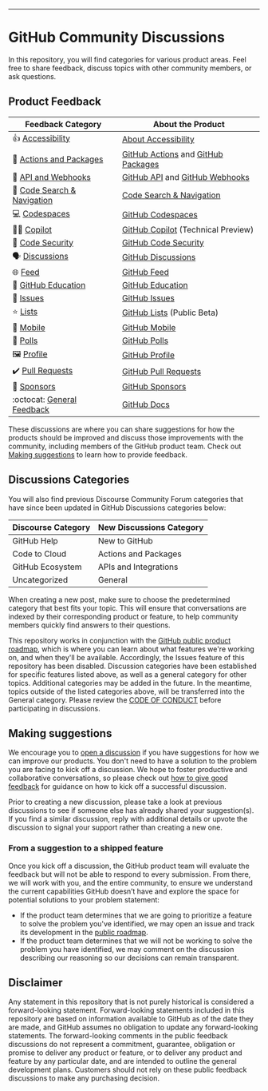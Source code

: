 ---
# GitHub Community Discussions

In this repository, you will find categories for various product areas. Feel free to share feedback, discuss topics with other community members, or ask questions.

## Product Feedback

| **Feedback Category** | **About the Product** 	|
|---	|---	|
| 👍  [Accessibility](https://github.com/orgs/community/discussions/categories/accessibility) 	| [About Accessibility](https://docs.github.com/en/account-and-profile/setting-up-and-managing-your-personal-account-on-github/managing-personal-account-settings/managing-accessibility-settings#about-accessibility-settings) |
| 🚢  [Actions and Packages](https://github.com/orgs/community/discussions/categories/actions-and-packages) 	| [GitHub Actions](https://github.com/features/actions) and [GitHub Packages](https://github.com/features/packages) |
| 🔁  [API and Webhooks](https://github.com/orgs/community/discussions/categories/api-and-webhooks) 	| [GitHub API](https://docs.github.com/en/rest) and [GitHub Webhooks](https://docs.github.com/en/developers/webhooks-and-events/webhooks/about-webhook) |
| 🔎  [Code Search & Navigation](https://github.com/orgs/community/discussions/categories/code-search-and-navigation) 	| [Code Search & Navigation](https://cs.github.com/about) 	|
| 💻  [Codespaces](https://github.com/orgs/community/discussions/categories/codespaces) 	| [GitHub Codespaces](https://github.com/features/codespaces) 	|
| 👩‍✈️  [Copilot](https://github.com/orgs/community/discussions/categories/copilot)   	| [GitHub Copilot](https://copilot.github.com/) (Technical Preview) 	|
| 🤖  [Code Security](https://github.com/orgs/community/discussions/categories/code-security) 	| [GitHub Code Security](https://github.com/features/security) 	|
| 🗣️  [Discussions](https://github.com/orgs/community/discussions/categories/discussions)  	| [GitHub Discussions](https://docs.github.com/en/discussions) 	|
| 🌐  [Feed](https://github.com/orgs/community/discussions/categories/feed)  	| [GitHub Feed](https://github.blog/2022-03-22-improving-your-github-feed/) 	|
| 🎒  [GitHub Education](https://github.com/orgs/community/discussions/categories/github-education)  	| [GitHub Education](https://education.github.com/) 	|
| 🐙  [Issues](https://github.com/orgs/community/discussions/categories/issues) 	| [GitHub Issues](https://github.com/features/issues) 	|
| ⭐  [Lists](https://github.com/orgs/community/discussions/categories/lists) 	| [GitHub Lists](https://docs.github.com/en/get-started/exploring-projects-on-github/saving-repositories-with-stars#organizing-starred-repositories-with-lists) (Public Beta) 	|
| 📱  [Mobile](https://github.com/orgs/community/discussions/categories/mobile) 	| [GitHub Mobile](https://github.com/mobile) 	|
  📶  [Polls](https://github.com/orgs/community/discussions/categories/polls)  	| [GitHub Polls](https://docs.github.com/en/account-and-profile/setting-up-and-managing-your-github-profile/customizing-your-profile/about-your-profile) 	|
|  🖼️  [Profile](https://github.com/orgs/community/discussions/categories/profile)  	| [GitHub Profile](https://docs.github.com/en/account-and-profile/setting-up-and-managing-your-github-profile/customizing-your-profile/about-your-profile) 	|
| ✔️  [Pull Requests](https://github.com/orgs/community/discussions/categories/pull-requests) 	| [GitHub Pull Requests](https://docs.github.com/en/github/collaborating-with-pull-requests/proposing-changes-to-your-work-with-pull-requests/about-pull-requests) 	|
|  💖  [Sponsors](https://github.com/orgs/community/discussions/categories/sponsors) 	| [GitHub Sponsors](https://github.com/sponsors) 	|
| :octocat:  [General Feedback](https://github.com/orgs/community/discussions/categories/general) 	| [GitHub Docs](https://docs.github.com/en) |

These discussions are where you can share suggestions for how the products should be improved and discuss those improvements with the community, including members of the GitHub product team. Check out [Making suggestions](#making-suggestions) to learn how to provide feedback.

## Discussions Categories

You will also find previous Discourse Community Forum categories that have since been updated in GitHub Discussions categories below:

| **Discourse Category** | **New Discussions Category** 	|
|---	|---	|
| GitHub Help 	| New to GitHub |
| Code to Cloud 	| Actions and Packages |
| GitHub Ecosystem 	| APIs and Integrations 	|
| Uncategorized 	| General 	|

When creating a new post, make sure to choose the predetermined category that best fits your topic. This will ensure that conversations are indexed by their corresponding product or feature, to help community members quickly find answers to their questions.

This repository works in conjunction with the [GitHub public product roadmap](https://github.com/github/roadmap), which is where you can learn about what features we're working on, and when they'll be available. Accordingly, the Issues feature of this repository has been disabled. Discussion categories have been established for specific features listed above, as well as a general category for other topics. Additional categories may be added in the future. In the meantime, topics outside of the listed categories above, will be transferred into the General category. Please review the [CODE OF CONDUCT](https://docs.github.com/en/site-policy/github-terms/github-community-forum-code-of-conduct) before participating in discussions.

## Making suggestions

We encourage you to [open a discussion](https://github.com/orgs/community/discussions) if you have suggestions for how we can improve our products. You don't need to have a solution to the problem you are facing to kick off a discussion. We hope to foster productive and collaborative conversations, so please check out [how to give good feedback](https://github.com/community/discussions/1) for guidance on how to kick off a successful discussion.

Prior to creating a new discussion, please take a look at previous discussions to see if someone else has already shared your suggestion(s). If you find a similar discussion, reply with additional details or upvote the discussion to signal your support rather than creating a new one.

### From a suggestion to a shipped feature

Once you kick off a discussion, the GitHub product team will evaluate the feedback but will not be able to respond to every submission. From there, we will work with you, and the entire community, to ensure we understand the current capabilities GitHub doesn’t have and explore the space for potential solutions to your problem statement:

- If the product team determines that we are going to prioritize a feature to solve the problem you've identified, we may open an issue and track its development in the [public roadmap](https://github.com/github/roadmap).
- If the product team determines that we will not be working to solve the problem you have identified, we may comment on the discussion describing our reasoning so our decisions can remain transparent.

## Disclaimer

Any statement in this repository that is not purely historical is considered a forward-looking statement. Forward-looking statements included in this repository are based on information available to GitHub as of the date they are made, and GitHub assumes no obligation to update any forward-looking statements. The forward-looking comments in the public feedback discussions do not represent a commitment, guarantee, obligation or promise to deliver any product or feature, or to deliver any product and feature by any particular date, and are intended to outline the general development plans. Customers should not rely on these public feedback discussions to make any purchasing decision.
